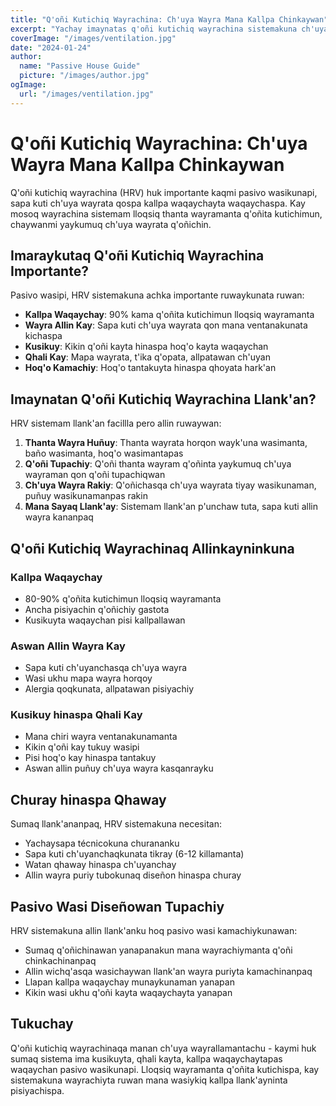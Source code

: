 ```yaml
---
title: "Q'oñi Kutichiq Wayrachina: Ch'uya Wayra Mana Kallpa Chinkaywan"
excerpt: "Yachay imaynatas q'oñi kutichiq wayrachina sistemakuna ch'uya wayrata qon, kallpa waqaychayta waqaychaspa pasivo wasikunapi."
coverImage: "/images/ventilation.jpg"
date: "2024-01-24"
author:
  name: "Passive House Guide"
  picture: "/images/author.jpg"
ogImage:
  url: "/images/ventilation.jpg"
---
```


# Q'oñi Kutichiq Wayrachina: Ch'uya Wayra Mana Kallpa Chinkaywan

Q'oñi kutichiq wayrachina (HRV) huk importante kaqmi pasivo wasikunapi, sapa kuti ch'uya wayrata qospa kallpa waqaychayta waqaychaspa. Kay mosoq wayrachina sistemam lloqsiq thanta wayramanta q'oñita kutichimun, chaywanmi yaykumuq ch'uya wayrata q'oñichin.

## Imaraykutaq Q'oñi Kutichiq Wayrachina Importante?

Pasivo wasipi, HRV sistemakuna achka importante ruwaykunata ruwan:

- **Kallpa Waqaychay**: 90% kama q'oñita kutichimun lloqsiq wayramanta
- **Wayra Allin Kay**: Sapa kuti ch'uya wayrata qon mana ventanakunata kichaspa
- **Kusikuy**: Kikin q'oñi kayta hinaspa hoq'o kayta waqaychan
- **Qhali Kay**: Mapa wayrata, t'ika q'opata, allpatawan ch'uyan
- **Hoq'o Kamachiy**: Hoq'o tantakuyta hinaspa qhoyata hark'an

## Imaynatan Q'oñi Kutichiq Wayrachina Llank'an?

HRV sistemam llank'an facillla pero allin ruwaywan:

1. **Thanta Wayra Huñuy**: Thanta wayrata horqon wayk'una wasimanta, baño wasimanta, hoq'o wasimantapas
2. **Q'oñi Tupachiy**: Q'oñi thanta wayram q'oñinta yaykumuq ch'uya wayraman qon q'oñi tupachiqwan
3. **Ch'uya Wayra Rakiy**: Q'oñichasqa ch'uya wayrata tiyay wasikunaman, puñuy wasikunamanpas rakin
4. **Mana Sayaq Llank'ay**: Sistemam llank'an p'unchaw tuta, sapa kuti allin wayra kananpaq

## Q'oñi Kutichiq Wayrachinaq Allinkayninkuna

### Kallpa Waqaychay
- 80-90% q'oñita kutichimun lloqsiq wayramanta
- Ancha pisiyachin q'oñichiy gastota
- Kusikuyta waqaychan pisi kallpallawan

### Aswan Allin Wayra Kay
- Sapa kuti ch'uyanchasqa ch'uya wayra
- Wasi ukhu mapa wayra horqoy
- Alergia qoqkunata, allpatawan pisiyachiy

### Kusikuy hinaspa Qhali Kay
- Mana chiri wayra ventanakunamanta
- Kikin q'oñi kay tukuy wasipi
- Pisi hoq'o kay hinaspa tantakuy
- Aswan allin puñuy ch'uya wayra kasqanrayku

## Churay hinaspa Qhaway

Sumaq llank'ananpaq, HRV sistemakuna necesitan:

- Yachaysapa técnicokuna churananku
- Sapa kuti ch'uyanchaqkunata tikray (6-12 killamanta)
- Watan qhaway hinaspa ch'uyanchay
- Allin wayra puriy tubokunaq diseñon hinaspa churay

## Pasivo Wasi Diseñowan Tupachiy

HRV sistemakuna allin llank'anku hoq pasivo wasi kamachiykunawan:

- Sumaq q'oñichinawan yanapanakun mana wayrachiymanta q'oñi chinkachinanpaq
- Allin wichq'asqa wasichaywan llank'an wayra puriyta kamachinanpaq
- Llapan kallpa waqaychay munaykunaman yanapan
- Kikin wasi ukhu q'oñi kayta waqaychayta yanapan

## Tukuchay

Q'oñi kutichiq wayrachinaqa manan ch'uya wayrallamantachu - kaymi huk sumaq sistema ima kusikuyta, qhali kayta, kallpa waqaychaytapas waqaychan pasivo wasikunapi. Lloqsiq wayramanta q'oñita kutichispa, kay sistemakuna wayrachiyta ruwan mana wasiykiq kallpa llank'ayninta pisiyachispa.
